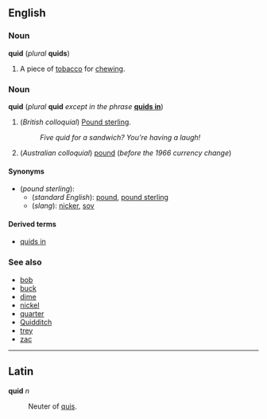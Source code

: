 ==English==
===Noun===
'''quid''' (''plural'' '''quids''')

#A piece of [[tobacco]] for [[chew]]ing.

===Noun===
'''quid''' (''plural'' '''quid''' ''except in the phrase'' '''[[quids in]]''')<!--this is correct: the plural is the same as the singular-->

#(''British colloquial'') [[Pound sterling]].
#:''Five quid for a sandwich?  You're having a laugh!''
#(''Australian colloquial'') [[pound]] (''before the 1966 currency change'')

====Synonyms====
*(''pound sterling''):
**(''standard English''): [[pound]], [[pound sterling]]
**(''slang''): [[nicker]], [[sov]]

====Derived terms====
*[[quids in]]

===See also===
*[[bob]]
*[[buck]]
*[[dime]]
*[[nickel]]
*[[quarter]]
*[[Quidditch]]
*[[trey]]
*[[zac]]

----

==Latin==
'''quid''' ''n''
:Neuter of [[quis]].